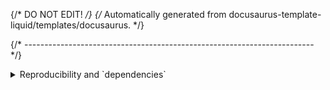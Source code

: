 {/* DO NOT EDIT! */}
{/* Automatically generated from docusaurus-template-liquid/templates/docusaurus. */}


{/* ------------------------------------------------------------------------ */}

<details>
<summary>Reproducibility and `dependencies`</summary>

To ensure reproducibility, it is essential for each project to always
utilise the exact desired versions of the required libraries, regardless of the
libraries installed in the system.

To achieve this objective, **xpm** records all locally installed packages
as dependencies in the project `package.json` file.

The result appears as follows:

<CodeBlock language="json"> {
`  "xpack": {
    "minimumXpmRequired": "0.20.7",
    "dependencies": {
      "@xpack/doxygen2docusaurus": {
        "specifier": "1.0.2",
        "local": "link",
        "platforms": "all"
      }
    },
    "devDependencies": {},
    "properties": {},
    "actions": {},
    "buildConfigurations": {}
  }
`} </CodeBlock>

If the `package.json` is saved in the revision system, the above
definition acts as a firm reference to the specific version of
the doxygen2docusaurus.

After cloning the project into a different location, the command `xpm install`
may be used to install all dependencies.

This is particularly useful for CI/CD environments.

</details>
